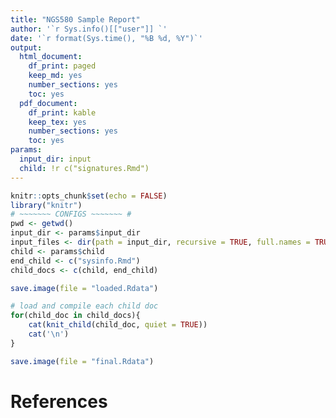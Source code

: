 ```yaml
---
title: "NGS580 Sample Report"
author: '`r Sys.info()[["user"]] `'
date: '`r format(Sys.time(), "%B %d, %Y")`'
output:
  html_document:
    df_print: paged
    keep_md: yes
    number_sections: yes
    toc: yes
  pdf_document:
    df_print: kable
    keep_tex: yes
    number_sections: yes
    toc: yes
params:
  input_dir: input
  child: !r c("signatures.Rmd")
---
```


```r
knitr::opts_chunk$set(echo = FALSE)
library("knitr")
# ~~~~~~~ CONFIGS ~~~~~~~ #
pwd <- getwd()
input_dir <- params$input_dir
input_files <- dir(path = input_dir, recursive = TRUE, full.names = TRUE)
child <- params$child
end_child <- c("sysinfo.Rmd")
child_docs <- c(child, end_child)

save.image(file = "loaded.Rdata")
```

```r
# load and compile each child doc
for(child_doc in child_docs){
    cat(knit_child(child_doc, quiet = TRUE))
    cat('\n')
}
```

```r
save.image(file = "final.Rdata")
```

# References
